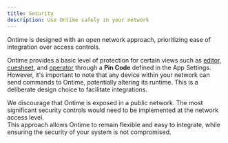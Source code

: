 ```yaml
---
title: Security
description: Use Ontime safely in your network
---
```


Ontime is designed with an open network approach, prioritizing ease of integration over access controls.

Ontime provides a basic level of protection for certain views such as [editor](/interface/production/app-editor), [cuesheet](/interface/production/cuesheet), and [operator](/interface/production/operator) through a **Pin Code** defined in the App Settings. \
However, it's important to note that any device within your network can send commands to Ontime, potentially altering its runtime. 
This is a deliberate design choice to facilitate integrations.

We discourage that Ontime is exposed in a public network. The most significant security controls would need to be implemented at the network access level. \
This approach allows Ontime to remain flexible and easy to integrate, while ensuring the security of your system is not compromised.


